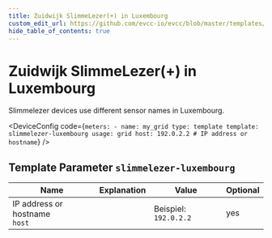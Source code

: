 ```yaml
---
title: Zuidwijk SlimmeLezer(+) in Luxembourg
custom_edit_url: https://github.com/evcc-io/evcc/blob/master/templates/definition/meter/slimmelezer-luxembourg.yaml
hide_table_of_contents: true
---
```



# Zuidwijk SlimmeLezer(+) in Luxembourg

<DeviceFeatures features="" />

Slimmelezer devices use different sensor names in Luxembourg.


<DeviceConfig code={`meters:
    - name: my_grid
      type: template
      template: slimmelezer-luxembourg
      usage: grid
      host: 192.0.2.2 # IP address or hostname`}  />

## Template Parameter `slimmelezer-luxembourg`

| Name | Explanation | Value | Optional |
|-----------|-------------|-------|----------|
| IP address or hostname<br/>`host` |  | Beispiel: `192.0.2.2` | yes |

